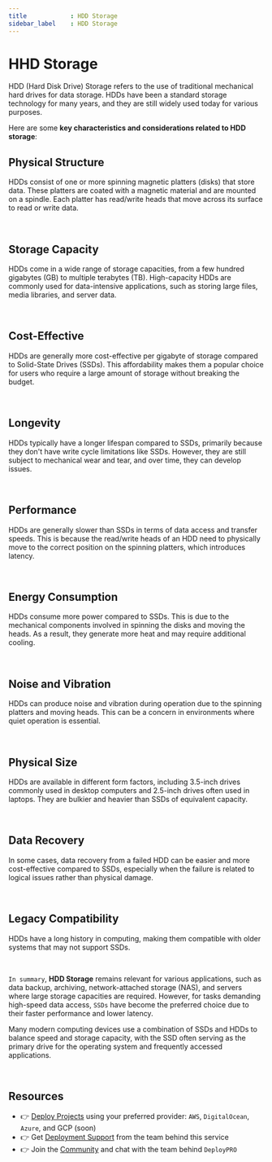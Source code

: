 ```yaml
---
title            : HDD Storage
sidebar_label    : HDD Storage
---
```


# HHD Storage

HDD (Hard Disk Drive) Storage refers to the use of traditional mechanical hard drives for data storage. 
HDDs have been a standard storage technology for many years, and they are still widely used today for various purposes. 

Here are some **key characteristics and considerations related to HDD storage**:

## **Physical Structure**

HDDs consist of one or more spinning magnetic platters (disks) that store data. These platters are coated with a magnetic material and are mounted on a spindle. 
Each platter has read/write heads that move across its surface to read or write data.

<br />

## **Storage Capacity**

HDDs come in a wide range of storage capacities, from a few hundred gigabytes (GB) to multiple terabytes (TB). 
High-capacity HDDs are commonly used for data-intensive applications, such as storing large files, media libraries, and server data.

<br />

##  **Cost-Effective**

HDDs are generally more cost-effective per gigabyte of storage compared to Solid-State Drives (SSDs). 
This affordability makes them a popular choice for users who require a large amount of storage without breaking the budget.

<br />

##  **Longevity**

HDDs typically have a longer lifespan compared to SSDs, primarily because they don't have write cycle limitations like SSDs. 
However, they are still subject to mechanical wear and tear, and over time, they can develop issues.

<br />

##  **Performance**

HDDs are generally slower than SSDs in terms of data access and transfer speeds. 
This is because the read/write heads of an HDD need to physically move to the correct position on the spinning platters, which introduces latency.

<br />

##  **Energy Consumption**
   
HDDs consume more power compared to SSDs. This is due to the mechanical components involved in spinning the disks and moving the heads. 
As a result, they generate more heat and may require additional cooling.

<br />

##  **Noise and Vibration**

HDDs can produce noise and vibration during operation due to the spinning platters and moving heads. This can be a concern in environments where quiet operation is essential.

<br />

##  **Physical Size**

HDDs are available in different form factors, including 3.5-inch drives commonly used in desktop computers and 2.5-inch drives often used in laptops. 
They are bulkier and heavier than SSDs of equivalent capacity.

<br />

##  **Data Recovery**

In some cases, data recovery from a failed HDD can be easier and more cost-effective compared to SSDs, 
especially when the failure is related to logical issues rather than physical damage.

<br />

##  **Legacy Compatibility**
    
HDDs have a long history in computing, making them compatible with older systems that may not support SSDs.

<br />

`In summary`, **HDD Storage** remains relevant for various applications, such as data backup, archiving, network-attached storage (NAS), 
and servers where large storage capacities are required. However, for tasks demanding high-speed data access, 
`SSDs` have become the preferred choice due to their faster performance and lower latency. 

Many modern computing devices use a combination of SSDs and HDDs to balance speed and storage capacity, 
with the SSD often serving as the primary drive for the operating system and frequently accessed applications.

<br />

## Resources

- 👉 [Deploy Projects](https://deploypro.dev/) using your preferred provider: `AWS`, `DigitalOcean`, `Azure`, and GCP (soon)
- 👉 Get [Deployment Support](https://deploypro.dev/support/) from the team behind this service
- 👉 Join the [Community](https://discord.gg/qQhjQZhnur) and chat with the team behind `DeployPRO`